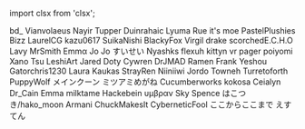 ﻿import clsx from 'clsx';


<!-- Reminder that not only HTML chars have to be escaped, MDX chars also need to be (such as a space followed by an underscore). -->
<Patronelt k="5" ias="1" sp="1" >bd&#0095;</Patronelt> <Patronelt k="3" ias="1" sp="1" >Vianvolaeus</Patronelt> <Patronelt k="3" ias="1" sp="1" >Nayir</Patronelt> <Patronelt k="3" ias="1" sp="1" >Tupper</Patronelt> <Patronelt k="2" ias="1" sp="1" >Duinrahaic</Patronelt> 
<Patronelt k="2" ias="1" sp="1" >Lyuma</Patronelt> <Patronelt k="2" ias="1" sp="1" >Rue</Patronelt> <Patronelt k="2" ias="1" sp="1" >it&#0039;s moe</Patronelt> <Patronelt k="2" ias="1" sp="1" >PastelPlushies</Patronelt> <Patronelt k="2" ias="1" sp="1" >Bizz</Patronelt> 
<Patronelt k="2" ias="1" sp="1" >LaurelCG</Patronelt> <Patronelt k="2" ias="1" sp="1" >kazu0617</Patronelt> <Patronelt k="2" ias="1" sp="1" >SuikaNishi</Patronelt> <Patronelt k="2" ias="1" sp="1" >BlackyFox</Patronelt> <Patronelt k="2" ias="1" sp="1" >Virgil drake</Patronelt> 
<Patronelt k="2" ias="1" sp="1" >scorchedE&#0046;C&#0046;H&#0046;O</Patronelt> <Patronelt k="2" ias="1" sp="1" >Lavy</Patronelt> <Patronelt k="2" ias="1" sp="1" >MrSmith</Patronelt> <Patronelt k="2" ias="1" sp="1" >Emmα</Patronelt> <Patronelt k="2" ias="1" sp="1" >Jo Jo</Patronelt> 
<Patronelt k="2" ias="1" sp="1" >すいせい</Patronelt> <Patronelt k="2" ias="1" sp="1" >Nyashks</Patronelt> <Patronelt k="2" ias="1" sp="1" >flexuh</Patronelt> <Patronelt k="2" ias="1" sp="1" >kittyn vr</Patronelt> <Patronelt k="2" ias="1" sp="0" >pager</Patronelt> 
<Patronelt k="2" ias="1" sp="0" >poiyomi</Patronelt> <Patronelt k="2" ias="1" sp="0" >Xano</Patronelt> <Patronelt k="2" ias="1" sp="0" >Tsu</Patronelt> <Patronelt k="2" ias="1" sp="0" >LeshiArt</Patronelt> <Patronelt k="2" ias="1" sp="0" >Jared Doty</Patronelt> 
<Patronelt k="2" ias="1" sp="0" >Cywren</Patronelt> <Patronelt k="2" ias="1" sp="0" >DrJMAD</Patronelt> <Patronelt k="2" ias="1" sp="0" >Ramen</Patronelt> <Patronelt k="2" ias="1" sp="0" >Frank</Patronelt> <Patronelt k="2" ias="1" sp="0" >Yeshou</Patronelt> 
<Patronelt k="2" ias="1" sp="0" >Gatorchris1230</Patronelt> <Patronelt k="2" ias="1" sp="0" >Laura Kaukas</Patronelt> <Patronelt k="2" ias="1" sp="0" >StrayRen</Patronelt> <Patronelt k="2" ias="1" sp="0" >Niiniiwi</Patronelt> <Patronelt k="0" ias="0" sp="1" >Jordo</Patronelt> 
<Patronelt k="0" ias="1" sp="1" >Towneh</Patronelt> <Patronelt k="0" ias="1" sp="1" >Turretoforth</Patronelt> <Patronelt k="0" ias="0" sp="1" >PuppyWolf</Patronelt> <Patronelt k="0" ias="0" sp="1" >メインクーン</Patronelt> <Patronelt k="0" ias="0" sp="1" >ミツアミめがね</Patronelt> 
<Patronelt k="0" ias="0" sp="1" >Cucumberworks</Patronelt> <Patronelt k="0" ias="0" sp="1" >kokosa</Patronelt> <Patronelt k="0" ias="1" sp="1" >Ceialyn</Patronelt> <Patronelt k="0" ias="1" sp="1" >Dr&#0095;Cain</Patronelt> <Patronelt k="0" ias="1" sp="1" >Emma</Patronelt> 
<Patronelt k="0" ias="0" sp="1" >milktame</Patronelt> <Patronelt k="0" ias="1" sp="1" >Hackebein</Patronelt> <Patronelt k="0" ias="1" sp="1" >υμβραν</Patronelt> <Patronelt k="0" ias="1" sp="1" >Sky Spence</Patronelt> <Patronelt k="0" ias="1" sp="1" >はこつき&#0047;hako&#0095;moon</Patronelt> 
<Patronelt k="0" ias="1" sp="1" >Armani</Patronelt> <Patronelt k="0" ias="1" sp="1" >ChuckMakesIt</Patronelt> <Patronelt k="0" ias="1" sp="1" >CyberneticFool</Patronelt> <Patronelt k="0" ias="1" sp="1" >ここからここまで</Patronelt> <Patronelt k="0" ias="1" sp="1" >えすてん</Patronelt> 
